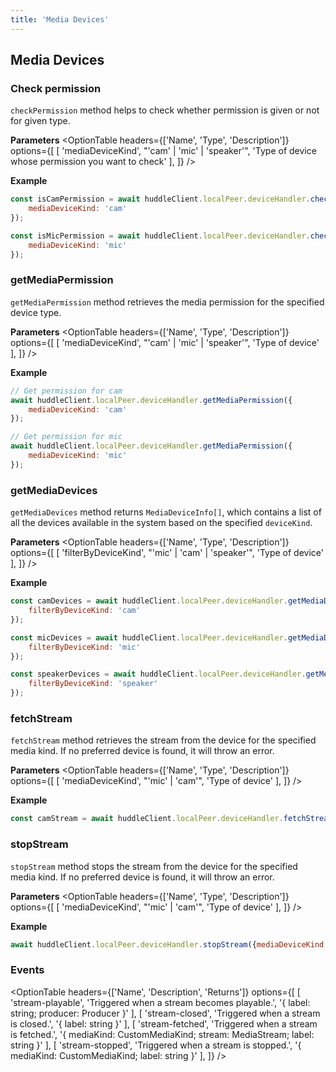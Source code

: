 ```yaml
---
title: 'Media Devices'
---
```



## Media Devices

### Check permission 

`checkPermission` method helps to check whether permission is given or not for given type. 

**Parameters**
<OptionTable
    headers={['Name', 'Type', 'Description']}
  options={[
    [
      'mediaDeviceKind',
      "'cam' | 'mic' | 'speaker'",
      'Type of device whose permission you want to check'
    ],
  ]}
/>

**Example** 

```js
const isCamPermission = await huddleClient.localPeer.deviceHandler.checkPermission({
	mediaDeviceKind: 'cam'
});

const isMicPermission = await huddleClient.localPeer.deviceHandler.checkPermission({
	mediaDeviceKind: 'mic'
});
```

### getMediaPermission

`getMediaPermission` method retrieves the media permission for the specified device type.

**Parameters**
<OptionTable
    headers={['Name', 'Type', 'Description']}
  options={[
    [
      'mediaDeviceKind',
      "'cam' | 'mic' | 'speaker'",
      'Type of device'
    ],
  ]}
/>

**Example**

```jsx
// Get permission for cam
await huddleClient.localPeer.deviceHandler.getMediaPermission({
	mediaDeviceKind: 'cam'
});

// Get permission for mic
await huddleClient.localPeer.deviceHandler.getMediaPermission({
	mediaDeviceKind: 'mic'
});
```

### getMediaDevices

`getMediaDevices` method returns `MediaDeviceInfo[]`, which contains a list of all the devices available in the system based on the specified `deviceKind`.

**Parameters**
<OptionTable
    headers={['Name', 'Type', 'Description']}
  options={[
    [
      'filterByDeviceKind',
      "'mic' | 'cam' | 'speaker'",
      'Type of device'
    ],
  ]}
/>

**Example**
```jsx
const camDevices = await huddleClient.localPeer.deviceHandler.getMediaDevices({
	filterByDeviceKind: 'cam' 
});

const micDevices = await huddleClient.localPeer.deviceHandler.getMediaDevices({
	filterByDeviceKind: 'mic' 
});

const speakerDevices = await huddleClient.localPeer.deviceHandler.getMediaDevices({
	filterByDeviceKind: 'speaker' 
});
```

### fetchStream

`fetchStream` method retrieves the stream from the device for the specified media kind. If no preferred device is found, it will throw an error.

**Parameters**
<OptionTable
    headers={['Name', 'Type', 'Description']}
  options={[
    [
      'mediaDeviceKind',
      "'mic' | 'cam'",
      'Type of device'
    ],
  ]}
/>

**Example**
```jsx
const camStream = await huddleClient.localPeer.deviceHandler.fetchStream({mediaDeviceKind: 'cam'});
```

### stopStream

`stopStream` method stops the stream from the device for the specified media kind. If no preferred device is found, it will throw an error.

**Parameters**
<OptionTable
    headers={['Name', 'Type', 'Description']}
  options={[
    [
      'mediaDeviceKind',
      "'mic' | 'cam'",
      'Type of device'
    ],
  ]}
/>

**Example**
```jsx
await huddleClient.localPeer.deviceHandler.stopStream({mediaDeviceKind: 'cam'});
```

### Events 

<OptionTable
  headers={['Name', 'Description', 'Returns']}
  options={[
  [
    'stream-playable',
    'Triggered when a stream becomes playable.',
    '{ label: string; producer: Producer }'
  ],
  [
    'stream-closed',
    'Triggered when a stream is closed.',
    '{ label: string }'
  ],
  [
    'stream-fetched',
    'Triggered when a stream is fetched.',
    '{ mediaKind: CustomMediaKind; stream: MediaStream; label: string }'
  ],
  [
    'stream-stopped',
    'Triggered when a stream is stopped.',
    '{ mediaKind: CustomMediaKind; label: string }'
  ],
  ]}
/>